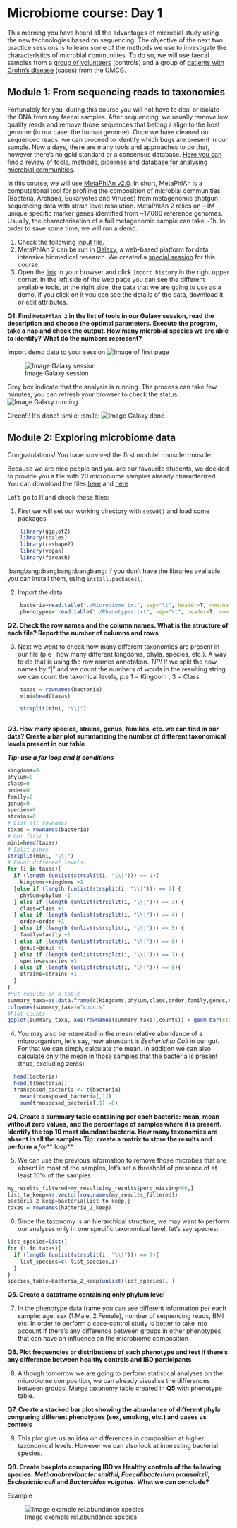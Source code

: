 
Microbiome course: Day 1
=========================

This morning you have heard all the advantages of microbial study using the new technologies based on sequencing. The objective of the next two practice sessions is to learn some of the methods we use to investigate the characteristics of microbial communities. To do so, we will use faecal samples from a [group of volunteers][1] (controls) and a group of [patients with Crohn's disease][2] (cases) from the UMCG. 


Module 1: From sequencing reads to taxonomies
---------------------------------------------

Fortunately for you, during this course you will not have to deal or isolate the DNA from any faecal samples. After sequencing, we usually remove low quality reads and remove those sequences that belong / align to the host genome (in our case: the human genome). Once we have cleaned our sequenced reads, we can proceed to identify which bugs are present in our sample. Now a days, there are many tools and approaches to do that, however there's no gold standard or a consensus database. [Here you can find a review of tools, methods, pipelines and database for analysing microbial communities][3].

In this course, we will use [MetaPhlAn v2.0][4]. In short, MetaPhlAn is a computational tool for profiling the composition of microbial communities (Bacteria, Archaea, Eukaryotes and Viruses) from metagenomic shotgun sequencing data with strain level resolution. MetaPhlAn 2 relies on ~1M unique specific marker genes identified from ~17,000 reference genomes. Usually, the characterisation of a full metagenomic sample can take ~1h. In order to save some time, we will run a demo. 

1. Check the following [input file][5]. 
2. MetaPhlAn 2 can be run in [Galaxy][6], a web-based platform for data intensive biomedical research. We created a [special session][7] for this course.
3. Open the [link][7] in your browser and click `Import history` in the right upper corner. In the left side of the web page you can see the different available tools, at the right side, the data that we are going to use as a demo, if you click on it you can see the details of the data, download it or edit attributes.  


**Q1. Find `MetaPhlAn 2` in the list of tools in our Galaxy session, read the description and choose the optimal parameters. Execute the program, take a nap and check the output. How many microbial species we are able to identify? What do the numbers represent?**

Import demo data to your session
![Image of first page](https://github.com/ArnauVich/Courses/blob/master/images/page_1_galaxy.png)

![Image Galaxy session](https://github.com/ArnauVich/Courses/blob/master/images/page_2_galaxy.png)

Grey box indicate that the analysis is running. The process can take few minutes, you can refresh your browser to check the status
![Image Galaxy running](https://github.com/ArnauVich/Courses/blob/master/images/page_running.png)

Green!!! It's done! :smile: :smile: 
![Image Galaxy done](https://github.com/ArnauVich/Courses/blob/master/images/page_finished.png)



Module 2: Exploring microbiome data 
---------------------------------------------


Congratulations! You have survived the first module! :muscle: :muscle:

Because we are nice people and you are our favourite students, we decided to provide you a file with 20 microbiome samples already characterized. You can download the files [here][8] and [here][9]

Let's go to R and check these files: 

1. First we will set our working directory with `setwd()` and load some packages 
```r
	library(ggplot2)
	library(scales)
	library(reshape2)
	library(vegan)
	library(foreach)

```


:bangbang::bangbang::bangbang: If you don't have the libraries available you can install them, using `install.packages()`

2. Import the data

```r
	bacteria=read.table("./Microbiome.txt", sep="\t", header=T, row.names = 1)
	phenotypes= read.table("./Phenotypes.txt", sep="\t", header=T, row.names = 1)	
```


**Q2. Check the row names and the column names. What is the structure of each file? Report the number of columns and rows**


3. Next we want to check how many different taxonomies are present in our file (p.e , how many different kingdoms, phyla, species, etc.). A way to do that is using the row names annotation.
*TIP!* If we split the now names by "|" and we count the numbers of words in the resulting string we can count the taxomical levels, p.e 1 = Kingdom , 3 = Class

```r
	taxas = rownames(bacteria)
	mini=head(taxas)

	strsplit(mini, "\\|")
	
```


**Q3. How many species, strains, genus, families, etc. we can find in our data? Create a bar plot summarizing the number of different taxonomical levels present in our table** 

***Tip: use a for loop and if conditions***

```r
kingdoms=0
phylum=0
class=0
order=0
family=0
genus=0
species=0
strains=0
# List all rownames
taxas = rownames(bacteria)
# Get first 5
mini=head(taxas)
# Split pipes 
strsplit(mini, "\\|")
# Count different levels. 
for (i in taxas){
  if (length (unlist(strsplit(i, "\\|"))) == 1){
    kingdoms=kingdoms +1
  }else if (length (unlist(strsplit(i, "\\|"))) == 2) {
    phylum=phylum +1
  } else if (length (unlist(strsplit(i, "\\|"))) == 3) {
    class=class +1
  } else if (length (unlist(strsplit(i, "\\|"))) == 4) {
    order=order +1
  } else if (length (unlist(strsplit(i, "\\|"))) == 5) {
    family=family +1
  } else if (length (unlist(strsplit(i, "\\|"))) == 6) {
    genus=genus +1 
  } else if (length (unlist(strsplit(i, "\\|"))) == 7) {
    species=species +1
  } else if (length (unlist(strsplit(i, "\\|"))) == 8){
    strains=strains +1
  }
}
#Put results in a table
summary_taxa=as.data.frame(c(kingdoms,phylum,class,order,family,genus,species,strains), row.names = c("1_kingdoms","2_phylum","3_class","4_order","5_family","6_genus","7_species","8_strains"))
colnames(summary_taxa)="counts"
#Plot counts
ggplot(summary_taxa, aes(rownames(summary_taxa),counts)) + geom_bar(stat = "identity") +theme_classic()
```

4. You may also be interested in the mean relative abundance of a microorganism, let's say, how abundant is *Escherichia Coli* in our gut. For that we can simply calculate the mean. In addition we can also calculate only the mean in those samples that the bacteria is present (thus, excluding zeros)

```r
  head(bacteria)
  head(t(bacteria))
  transposed_bacteria <- t(bacteria)
	mean(transposed_bacteria[,1])
	sum(transposed_bacteria[,1]!=0)
```


**Q4. Create a summary table containing per each bacteria: mean, mean without zero values, and the percentage of samples where it is present. Identify the top 10 most abundant bacteria. How many taxonomies are absent in all the samples**
**Tip: create a matrix to store the results and perform a ***for*** loop**

5. We can use the previous information to remove those microbes that are absent in most of the samples, let's set a threshold of presence of at least 10% of the samples 

```r
my_results_filtered=my_results[my_results$perc_missing<90,]
list_to_keep=as.vector(row.names(my_results_filtered))
bacteria_2_keep=bacteria[list_to_keep,]
taxas = rownames(bacteria_2_keep)
```


6. Since the taxonomy is an hierarchical  structure, we may want to perform our analyses only in one specific taxonomical level, let's say species: 


```r
list_species=list()
for (i in taxas){
  if (length (unlist(strsplit(i, "\\|"))) == 7){
    list_species=c( list_species,i)
  }
}
species_table=bacteria_2_keep[unlist(list_species), ]
```

**Q5. Create a dataframe containing only phylum level**

7. In the phenotype data frame you can see different information per each sample: age, sex (1:Male, 2:Female), number of sequencing reads, BMI etc. In order to perform a case-control study is better to take into account if there's any difference between groups in other phenotypes that can have an influence on the microbiome composition

**Q6. Plot frequencies or distributions of each phenotype and test if there's any difference between healthy controls and IBD participants**

8. Although tomorrow we are going to perform statistical analyses on the microbiome composition, we can already visualise the differences between groups. Merge taxanomy table created in **Q5** with phenotype table. 

**Q7. Create a stacked bar plot showing the abundance of different phyla comparing different phenotypes (sex, smoking, etc.) and cases vs controls**

9. This plot give us an idea on differences in composition at higher taxonomical levels. However we can also look at interesting bacterial species. 

**Q8. Create boxplots comparing IBD vs Healthy controls of the following species: *Methanobrevibacter smithii*, *Faecalibacterium prausnitzii*, *Escherichia coli* and *Bacteroides vulgatus*. What we can conclude?** 

Example




![Image example rel.abundance species](https://github.com/ArnauVich/Courses/blob/master/images/Rplot.png)

[1]: https://www.lifelines.nl
[2]: https://en.wikipedia.org/wiki/Crohn%27s_disease
[3]: https://github.com/ArnauVich/Courses/blob/master/images/Metagenomics%20-%20Tools%20Methods%20and%20Madness.pdf
[4]: http://huttenhower.sph.harvard.edu/metaphlan2
[5]: https://bitbucket.org/biobakery/humann2/raw/eed75fc7a0d8fe99af8de29ecccea979fc737157/humann2/tests/data/demo.fastq
[6]: https://usegalaxy.org
[7]: http://huttenhower.sph.harvard.edu/galaxy/u/avv/h/coursemetagenomics
[8]: https://github.com/ArnauVich/Courses/blob/master/Microbiome.txt 
[9]: https://github.com/ArnauVich/Courses/blob/master/Phenotypes.txt